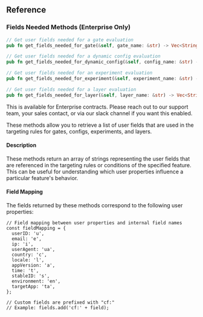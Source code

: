 ## Reference

### Fields Needed Methods (Enterprise Only)

```rust
// Get user fields needed for a gate evaluation
pub fn get_fields_needed_for_gate(&self, gate_name: &str) -> Vec<String>

// Get user fields needed for a dynamic config evaluation
pub fn get_fields_needed_for_dynamic_config(&self, config_name: &str) -> Vec<String>

// Get user fields needed for an experiment evaluation
pub fn get_fields_needed_for_experiment(&self, experiment_name: &str) -> Vec<String>

// Get user fields needed for a layer evaluation
pub fn get_fields_needed_for_layer(&self, layer_name: &str) -> Vec<String>
```

<Info>
This is available for Enterprise contracts. Please reach out to our support team, your sales contact, or via our slack channel if you want this enabled.
</Info>

These methods allow you to retrieve a list of user fields that are used in the targeting rules for gates, configs, experiments, and layers.

#### Description

These methods return an array of strings representing the user fields that are referenced in the targeting rules or conditions of the specified feature. This can be useful for understanding which user properties influence a particular feature's behavior.

#### Field Mapping

The fields returned by these methods correspond to the following user properties:

```
// Field mapping between user properties and internal field names
const fieldMapping = {
  userID: 'u',
  email: 'e',
  ip: 'i',
  userAgent: 'ua',
  country: 'c',
  locale: 'l',
  appVersion: 'a',
  time: 't',
  stableID: 's',
  environment: 'en',
  targetApp: 'ta',
};

// Custom fields are prefixed with "cf:"
// Example: fields.add('cf:' + field);
```
